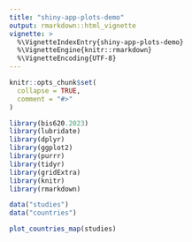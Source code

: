 ```yaml
---
title: "shiny-app-plots-demo"
output: rmarkdown::html_vignette
vignette: >
  %\VignetteIndexEntry{shiny-app-plots-demo}
  %\VignetteEngine{knitr::rmarkdown}
  %\VignetteEncoding{UTF-8}
---
```


```r
knitr::opts_chunk$set(
  collapse = TRUE,
  comment = "#>"
)
```

```r
library(bis620.2023)
library(lubridate)
library(dplyr)
library(ggplot2)
library(purrr)
library(tidyr)
library(gridExtra)
library(knitr)
library(rmarkdown)
```

```r
data("studies")
data("countries")

plot_countries_map(studies)
```

